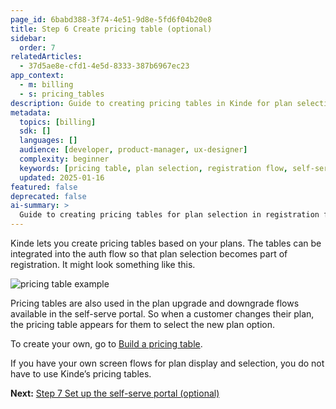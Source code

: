 ```yaml
---
page_id: 6babd388-3f74-4e51-9d8e-5fd6f04b20e8
title: Step 6 Create pricing table (optional)
sidebar:
  order: 7
relatedArticles:
  - 37d5ae8e-cfd1-4e5d-8333-387b6967ec23
app_context:
  - m: billing
  - s: pricing_tables
description: Guide to creating pricing tables in Kinde for plan selection during registration and self-serve portal plan changes.
metadata:
  topics: [billing]
  sdk: []
  languages: []
  audience: [developer, product-manager, ux-designer]
  complexity: beginner
  keywords: [pricing table, plan selection, registration flow, self-serve portal, plan upgrade, plan downgrade]
  updated: 2025-01-16
featured: false
deprecated: false
ai-summary: >
  Guide to creating pricing tables for plan selection in registration flows and self-serve portal.
---
```


Kinde lets you create pricing tables based on your plans. The tables can be integrated into the auth flow so that plan selection becomes part of registration. It might look something like this.

![pricing table example](https://imagedelivery.net/skPPZTHzSlcslvHjesZQcQ/8514b968-262d-4aec-24bd-02070669e300/public)

Pricing tables are also used in the plan upgrade and downgrade flows available in the self-serve portal. So when a customer changes their plan, the pricing table appears for them to select the new plan option.

To create your own, go to [Build a pricing table](/billing/billing-user-experience/plan-selection/).

If you have your own screen flows for plan display and selection, you do not have to use Kinde’s pricing tables. 

**Next:** [Step 7 Set up the self-serve portal (optional)](/billing/get-started/self-serve-portal-setup/)
